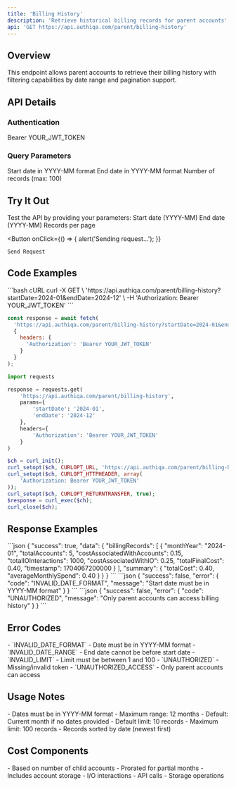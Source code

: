 ```yaml
---
title: 'Billing History'
description: 'Retrieve historical billing records for parent accounts'
api: 'GET https://api.authiqa.com/parent/billing-history'
---
```


## Overview

This endpoint allows parent accounts to retrieve their billing history with filtering capabilities by date range and pagination support.

## API Details

### Authentication

<ParamField header="Authorization" type="string" required>
  Bearer YOUR_JWT_TOKEN
</ParamField>

### Query Parameters

<ParamField query="startDate" type="string">
  Start date in YYYY-MM format
</ParamField>

<ParamField query="endDate" type="string">
  End date in YYYY-MM format
</ParamField>

<ParamField query="limit" type="number" default="10">
  Number of records (max: 100)
</ParamField>

## Try It Out

<Note>
Test the API by providing your parameters:
</Note>

<Card>
  <ParamField path="startDate" placeholder="2024-01">
    Start date (YYYY-MM)
  </ParamField>

  <ParamField path="endDate" placeholder="2024-12">
    End date (YYYY-MM)
  </ParamField>

  <ParamField path="limit" placeholder="10">
    Records per page
  </ParamField>

  <Expandable title="Headers" defaultOpen>
    <ParamField header="Authorization" required placeholder="Bearer YOUR_JWT_TOKEN" />
    <ParamField header="Content-Type" value="application/json" />
  </Expandable>

  <Button
    onClick={() => {
      alert('Sending request...');
    }}
  >
    Send Request
  </Button>
</Card>

## Code Examples

<CodeGroup>
```bash cURL
curl -X GET \
  'https://api.authiqa.com/parent/billing-history?startDate=2024-01&endDate=2024-12' \
  -H 'Authorization: Bearer YOUR_JWT_TOKEN'
```

```javascript JavaScript
const response = await fetch(
  'https://api.authiqa.com/parent/billing-history?startDate=2024-01&endDate=2024-12',
  {
    headers: {
      'Authorization': 'Bearer YOUR_JWT_TOKEN'
    }
  }
);
```

```python Python
import requests

response = requests.get(
    'https://api.authiqa.com/parent/billing-history',
    params={
        'startDate': '2024-01',
        'endDate': '2024-12'
    },
    headers={
        'Authorization': 'Bearer YOUR_JWT_TOKEN'
    }
)
```

```php PHP
$ch = curl_init();
curl_setopt($ch, CURLOPT_URL, 'https://api.authiqa.com/parent/billing-history?startDate=2024-01&endDate=2024-12');
curl_setopt($ch, CURLOPT_HTTPHEADER, array(
    'Authorization: Bearer YOUR_JWT_TOKEN'
));
curl_setopt($ch, CURLOPT_RETURNTRANSFER, true);
$response = curl_exec($ch);
curl_close($ch);
```
</CodeGroup>

## Response Examples

<ResponseField name="200: Success">
```json
{
  "success": true,
  "data": {
    "billingRecords": [
      {
        "monthYear": "2024-01",
        "totalAccounts": 5,
        "costAssociatedWithAccounts": 0.15,
        "totalIOInteractions": 1000,
        "costAssociatedWithIO": 0.25,
        "totalFinalCost": 0.40,
        "timestamp": 1704067200000
      }
    ],
    "summary": {
      "totalCost": 0.40,
      "averageMonthlySpend": 0.40
    }
  }
}
```
</ResponseField>

<ResponseField name="400: Invalid Date Format">
```json
{
  "success": false,
  "error": {
    "code": "INVALID_DATE_FORMAT",
    "message": "Start date must be in YYYY-MM format"
  }
}
```
</ResponseField>

<ResponseField name="401: Unauthorized">
```json
{
  "success": false,
  "error": {
    "code": "UNAUTHORIZED",
    "message": "Only parent accounts can access billing history"
  }
}
```
</ResponseField>

## Error Codes

<ResponseField name="400 Bad Request">
  - `INVALID_DATE_FORMAT` - Date must be in YYYY-MM format
  - `INVALID_DATE_RANGE` - End date cannot be before start date
  - `INVALID_LIMIT` - Limit must be between 1 and 100
</ResponseField>

<ResponseField name="401 Unauthorized">
  - `UNAUTHORIZED` - Missing/invalid token
  - `UNAUTHORIZED_ACCESS` - Only parent accounts can access
</ResponseField>

## Usage Notes

<Card title="Date Range" icon="calendar">
  - Dates must be in YYYY-MM format
  - Maximum range: 12 months
  - Default: Current month if no dates provided
</Card>

<Card title="Pagination" icon="list-ol">
  - Default limit: 10 records
  - Maximum limit: 100 records
  - Records sorted by date (newest first)
</Card>

## Cost Components

<CardGroup cols={2}>
  <Card title="Account Costs" icon="users">
    - Based on number of child accounts
    - Prorated for partial months
    - Includes account storage
  </Card>
  <Card title="Operation Costs" icon="arrows-rotate">
    - I/O interactions
    - API calls
    - Storage operations
  </Card>
</CardGroup>